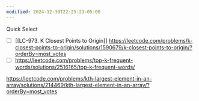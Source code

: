 ```yaml
---
modified: 2024-12-30T22:25:21-05:00
---
```

Quick Select
- [ ] [[LC-973. K Closest Points to Origin]]
https://leetcode.com/problems/k-closest-points-to-origin/solutions/1590679/k-closest-points-to-origin/?orderBy=most_votes
- [ ] https://leetcode.com/problems/top-k-frequent-words/solutions/2516165/top-k-frequent-words/

https://leetcode.com/problems/kth-largest-element-in-an-array/solutions/214469/kth-largest-element-in-an-array/?orderBy=most_votes